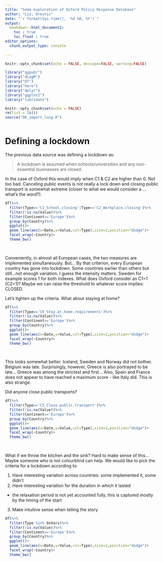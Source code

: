 ```yaml
---
title: "Some exploration of Oxford Policy Response Database"
author: "Lio, Orestis"
date: "`r format(Sys.time(), '%d %B, %Y')`"
output: 
  bookdown::html_document2: 
    toc : true
    toc_float : true
editor_options: 
  chunk_output_type: console
  
---
```


<style>
p.caption {
  font-size: 0.9em;
  font-style: italic;
  color: grey;
  margin-right: 10%;
  margin-left: 10%;  
  text-align: center;
}
</style>



```r
knitr::opts_chunk$set(echo = FALSE, message=FALSE, warning=FALSE)

library("ggpubr")
library("dLagM")
library("DT")
library("here")
library("dplyr")
library("ggplot2")
library("lubridate")

knitr::opts_chunk$set(echo = FALSE)
rm(list = ls())
source("OK_import_long.R")


```



```r

```


# Defining a lockdown

The previous data source was defining a lockdown as: 

>A lockdown is assumed when schools/universities and any non-essential businesses are closed.

In the case of Oxford this would imply when C1 & C2 are higher than 0. 
Not too bad. 
Canceling public events is not really a lock down and closing public transport is somewhat extreme (closer to what we would consider a ...what's the word?). 


```r

dfl%>%
  filter(Type=='C1_School.closing'|Type=='C2_Workplace.closing')%>%
  filter(!is.na(Value))%>%
  filter(Continent=='Europe')%>%
  group_by(Country)%>%
  ggplot()+
  geom_line(aes(x=Date,y=Value,col=Type),size=2,position="dodge")+
  facet_wrap(~Country)+
  theme_bw()
  
  


```

Conveniently, in almost all European cases, the two measures are implemented simultaneously. But...
By that criterion, every European country has gone into lockdown. 
Some countries earlier than others but still...not enough variation. 
I guess the intensity matters. Sweden for example scores 1 for both indexes. 
What does Oxford consider as C1=1 (C2=1)? 
Maybe we can raise the threshold to whatever score implies: CLOSED. 

Let's tighten up the criteria. What about staying at home?

```r

dfl%>%
  filter(Type=='C6_Stay.at.home.requirements')%>%
  filter(!is.na(Value))%>%
  filter(Continent=='Europe')%>%
  group_by(Country)%>%
  ggplot()+
  geom_line(aes(x=Date,y=Value,col=Type),size=2,position="dodge")+
  facet_wrap(~Country)+
  theme_bw()
  
  


```

This looks somewhat better. Iceland, Sweden and Norway did not bother. 
Belgium was late. 
Surprisingly, however, Greece is also portrayed to be late... Greece was among the strictest and first... 
Also, Spain and France does not appear to have reached a maximum score - like Italy did. 
This is also strange.

Did anyone close public transports?

```r

dfl%>%
  filter(Type=='C5_Close.public.transport')%>%
  filter(!is.na(Value))%>%
  filter(Continent=='Europe')%>%
  group_by(Country)%>%
  ggplot()+
  geom_line(aes(x=Date,y=Value,col=Type),size=2,position="dodge")+
  facet_wrap(~Country)+
  theme_bw()
  
  


```

What if we throw the kitchen and the sink?
Hard to make sense of this...
Maybe someone who is not colourblind can help. 
We would like to pick the criteria for a lockdown according to:

1. Have interesting variation across countries: some implemented it, some didn't
2. Have interesting variation for the duration in which it lasted 

  - the relaxation period is not yet accounted fully, this is captured mostly by the timing of the start
  
3. Make intuitive sense when telling the story



```r

dfl%>%
  filter(Type %in% OxVars)%>%
  filter(!is.na(Value))%>%
  filter(Continent=='Europe')%>%
  group_by(Country)%>%
  ggplot()+
  geom_line(aes(x=Date,y=Value,col=Type),size=2,position="dodge")+
  facet_wrap(~Country)+
  theme_bw()
  
  


```



